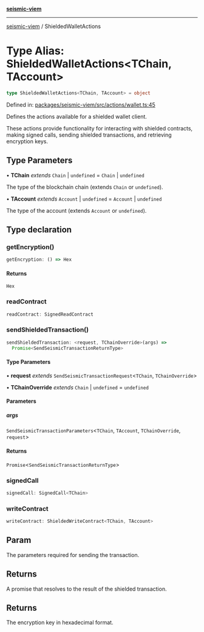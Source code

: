 [**seismic-viem**](/seismic-viem/README.mdx)

---

[seismic-viem](/seismic-viem/globals.mdx) / ShieldedWalletActions

# Type Alias: ShieldedWalletActions\<TChain, TAccount\>

```ts
type ShieldedWalletActions<TChain, TAccount> = object
```

Defined in: [packages/seismic-viem/src/actions/wallet.ts:45](https://github.com/SeismicSystems/seismic-client/blob/a6a7a0985cddc207c634448fb7c4cca5845c8a81/packages/seismic-viem/src/actions/wallet.ts#L45)

Defines the actions available for a shielded wallet client.

These actions provide functionality for interacting with shielded contracts,
making signed calls, sending shielded transactions, and retrieving encryption keys.

## Type Parameters

• **TChain** _extends_ `Chain` \| `undefined` = `Chain` \| `undefined`

The type of the blockchain chain (extends `Chain` or `undefined`).

• **TAccount** _extends_ `Account` \| `undefined` = `Account` \| `undefined`

The type of the account (extends `Account` or `undefined`).

## Type declaration

### getEncryption()

```ts
getEncryption: () => Hex
```

#### Returns

`Hex`

### readContract

```ts
readContract: SignedReadContract
```

### sendShieldedTransaction()

```ts
sendShieldedTransaction: <request, TChainOverride>(args) =>
  Promise<SendSeismicTransactionReturnType>
```

#### Type Parameters

• **request** _extends_ `SendSeismicTransactionRequest`\<`TChain`, `TChainOverride`\>

• **TChainOverride** _extends_ `Chain` \| `undefined` = `undefined`

#### Parameters

##### args

`SendSeismicTransactionParameters`\<`TChain`, `TAccount`, `TChainOverride`, `request`\>

#### Returns

`Promise`\<`SendSeismicTransactionReturnType`\>

### signedCall

```ts
signedCall: SignedCall<TChain>
```

### writeContract

```ts
writeContract: ShieldedWriteContract<TChain, TAccount>
```

## Param

The parameters required for sending the transaction.

## Returns

A promise that resolves to the result of the shielded transaction.

## Returns

The encryption key in hexadecimal format.
